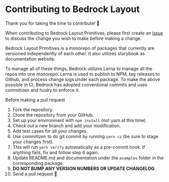 
<Meta title="Contributing" />

# Contributing to Bedrock Layout

Thank you for taking the time to contribute! 🎉

When contributing to Bedrock Layout Primitives, please first create an [issue](https://github.com/Bedrock-Layouts/Bedrock/issues) to discuss the change you wish to make before making a change.

Bedrock Layout Primitives is a monorepo of packages that currently are versioned independently of each other. It also utilizes storybook as documentation website.

To manage all of these things, Bedrock utilizes Lerna to manage all the repos into one monorepo. Lerna is used to publish to NPM, tag releases to Github, and process change logs under each package. To make the above possible in CI, Bedrock has adopted conventional commits and uses commitizen and husky to enforce it.

Before making a pull request

1. Fork the repository.
2. Clone the repository from your GitHub.
3. Set up your environment with `npm install` (not yarn at this time)
4. Check out a new branch and add your modification.
5. Add test cases for all your changes.
6. Use commitizen to do git commit by running `yarn cz` (be sure to stage your changes first).
7. This will run `yarn verify` automatically as a pre-commit hook. If anything fails, fix and follow step 6 again.
8. Update README.md and documentation under the `examples` folder in the corresponding package.
9. **DO NOT BUMP ANY VERSION NUMBERS OR UPDATE CHANGELOG**.
10. Send a pull request 🙏
